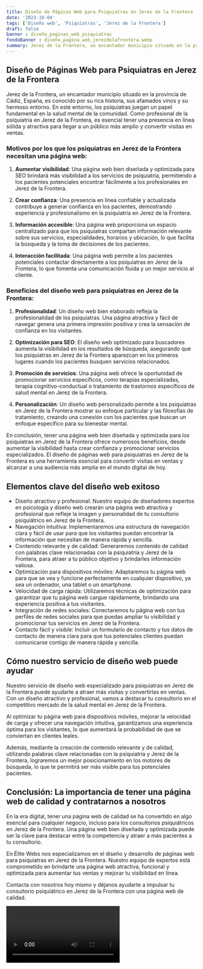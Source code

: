 ```yaml
---
title: Diseño de Páginas Web para Psiquiatras en Jerez de la Frontera
date: '2023-10-04'
tags: ['Diseño web', 'Psiquiatras', 'Jerez de la Frontera']
draft: false
banner : diseño_paginas_web_psiquiatras
fondoBanner : diseño_pagina_web_jerezdelafrontera.webp
summary: Jerez de la Frontera, un encantador municipio situado en la provincia de Cádiz, España, es conocido por su rica historia, sus afamados vinos y su hermoso entorno. En este entorno, los psiquiatras juegan un papel fundamental en la salud mental de la comunidad. Como profesional de la psiquiatría en Jerez de la Frontera, es esencial tener una presencia en línea sólida y atractiva para llegar a un público más amplio y convertir visitas en ventas.
---
```


## Diseño de Páginas Web para Psiquiatras en Jerez de la Frontera

Jerez de la Frontera, un encantador municipio situado en la provincia de Cádiz, España, es conocido por su rica historia, sus afamados vinos y su hermoso entorno. En este entorno, los psiquiatras juegan un papel fundamental en la salud mental de la comunidad. Como profesional de la psiquiatría en Jerez de la Frontera, es esencial tener una presencia en línea sólida y atractiva para llegar a un público más amplio y convertir visitas en ventas.

### Motivos por los que los psiquiatras en Jerez de la Frontera necesitan una página web:

1. **Aumentar visibilidad**: Una página web bien diseñada y optimizada para SEO brindará más visibilidad a los servicios de psiquiatría, permitiendo a los pacientes potenciales encontrar fácilmente a los profesionales en Jerez de la Frontera.

2. **Crear confianza**: Una presencia en línea confiable y actualizada contribuye a generar confianza en los pacientes, demostrando experiencia y profesionalismo en la psiquiatría en Jerez de la Frontera.

3. **Información accesible**: Una página web proporciona un espacio centralizado para que los psiquiatras compartan información relevante sobre sus servicios, especialidades, horarios y ubicación, lo que facilita la búsqueda y la toma de decisiones de los pacientes.

4. **Interacción facilitada**: Una página web permite a los pacientes potenciales contactar directamente a los psiquiatras en Jerez de la Frontera, lo que fomenta una comunicación fluida y un mejor servicio al cliente.

### Beneficios del diseño web para psiquiatras en Jerez de la Frontera:

1. **Profesionalidad**: Un diseño web bien elaborado refleja la profesionalidad de los psiquiatras. Una página atractiva y fácil de navegar genera una primera impresión positiva y crea la sensación de confianza en los visitantes.

2. **Optimización para SEO**: El diseño web optimizado para buscadores aumenta la visibilidad en los resultados de búsqueda, asegurando que los psiquiatras en Jerez de la Frontera aparezcan en los primeros lugares cuando los pacientes busquen servicios relacionados.

3. **Promoción de servicios**: Una página web ofrece la oportunidad de promocionar servicios específicos, como terapias especializadas, terapia cognitivo-conductual o tratamiento de trastornos específicos de salud mental en Jerez de la Frontera.

4. **Personalización**: Un diseño web personalizado permite a los psiquiatras en Jerez de la Frontera mostrar su enfoque particular y las filosofías de tratamiento, creando una conexión con los pacientes que buscan un enfoque específico para su bienestar mental.

En conclusión, tener una página web bien diseñada y optimizada para los psiquiatras en Jerez de la Frontera ofrece numerosos beneficios, desde aumentar la visibilidad hasta crear confianza y promocionar servicios especializados. El diseño de páginas web para psiquiatras en Jerez de la Frontera es una herramienta esencial para convertir visitas en ventas y alcanzar a una audiencia más amplia en el mundo digital de hoy.

<GifSeo />

<Cta />

## Elementos clave del diseño web exitoso

- Diseño atractivo y profesional: Nuestro equipo de diseñadores expertos en psicología y diseño web crearán una página web atractiva y profesional que refleje la imagen y personalidad de tu consultorio psiquiátrico en Jerez de la Frontera.
- Navegación intuitiva: Implementaremos una estructura de navegación clara y fácil de usar para que los visitantes puedan encontrar la información que necesitan de manera rápida y sencilla.
- Contenido relevante y de calidad: Generaremos contenido de calidad con palabras clave relacionadas con la psiquiatría y Jerez de la Frontera, para atraer a tu público objetivo y brindarles información valiosa.
- Optimización para dispositivos móviles: Adaptaremos tu página web para que se vea y funcione perfectamente en cualquier dispositivo, ya sea un ordenador, una tablet o un smartphone.
- Velocidad de carga rápida: Utilizaremos técnicas de optimización para garantizar que tu página web cargue rápidamente, brindando una experiencia positiva a tus visitantes.
- Integración de redes sociales: Conectaremos tu página web con tus perfiles de redes sociales para que puedas ampliar tu visibilidad y promocionar tus servicios en Jerez de la Frontera.
- Contacto fácil y visible: Incluir un formulario de contacto y tus datos de contacto de manera clara para que tus potenciales clientes puedan comunicarse contigo de manera rápida y sencilla.

## Cómo nuestro servicio de diseño web puede ayudar

Nuestro servicio de diseño web especializado para psiquiatras en Jerez de la Frontera puede ayudarte a atraer más visitas y convertirlas en ventas. Con un diseño atractivo y profesional, vamos a destacar tu consultorio en el competitivo mercado de la salud mental en Jerez de la Frontera.

Al optimizar tu página web para dispositivos móviles, mejorar la velocidad de carga y ofrecer una navegación intuitiva, garantizamos una experiencia óptima para los visitantes, lo que aumentará la probabilidad de que se conviertan en clientes leales.

Además, mediante la creación de contenido relevante y de calidad, utilizando palabras clave relacionadas con la psiquiatría y Jerez de la Frontera, lograremos un mejor posicionamiento en los motores de búsqueda, lo que te permitirá ser más visible para tus potenciales pacientes.

## Conclusión: La importancia de tener una página web de calidad y contratarnos a nosotros

En la era digital, tener una página web de calidad se ha convertido en algo esencial para cualquier negocio, incluso para los consultorios psiquiátricos en Jerez de la Frontera. Una página web bien diseñada y optimizada puede ser la clave para destacar entre la competencia y atraer a más pacientes a tu consultorio.

En Élite Webs nos especializamos en el diseño y desarrollo de páginas web para psiquiatras en Jerez de la Frontera. Nuestro equipo de expertos está comprometido en brindarte una página web atractiva, funcional y optimizada para aumentar tus ventas y mejorar tu visibilidad en línea.

Contacta con nosotros hoy mismo y déjanos ayudarte a impulsar tu consultorio psiquiátrico en Jerez de la Frontera con una página web de calidad.

<Video />

<CtaBot job='Psiquiatras' city='Jerez de la Frontera'/>

<Gmaps query='Jerez de la Frontera+españa+maps' />